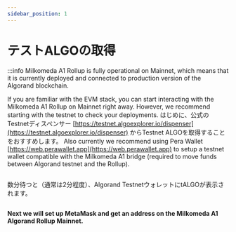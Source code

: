 ```yaml
---
sidebar_position: 1
---
```



# テストALGOの取得

:::info Milkomeda A1 Rollup is fully operational on Mainnet, which means that it is currently deployed and connected to production version of the Algorand blockchain.

If you are familiar with the EVM stack, you can start interacting with the Milkomeda A1 Rollup on Mainnet right away. However, we recommend starting with the testnet to check your deployments. はじめに、公式のTestnetディスペンサー [https://testnet.algoexplorer.io/dispenser](https://testnet.algoexplorer.io/dispenser) からTestnet ALGOを取得することをおすすめします。 Also currently we recommend using Pera Wallet [https://web.perawallet.app](https://web.perawallet.app) to setup a testnet wallet compatible with the Milkomeda A1 bridge (required to move funds between Algorand testnet and the Rollup).

<img src={algoDispenser} className="img-full" alt="" />

数分待つと（通常は2分程度）、Algorand TestnetウォレットにtALGOが表示されます。

<img src={algoWalletDashboard} className="img-full" alt="" />

**Next we will set up MetaMask and get an address on the Milkomeda A1 Algorand Rollup Mainnet.**
